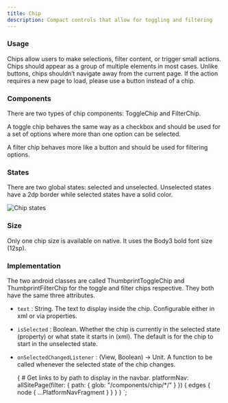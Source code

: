 ```yaml
---
title: Chip
description: Compact controls that allow for toggling and filtering
---
```



<ComponentHeader data={props.data} />

### Usage

Chips allow users to make selections, filter content, or trigger small actions. Chips should appear as a group of multiple elements in most cases. Unlike buttons, chips shouldn’t navigate away from the current page. If the action requires a new page to load, please use a button instead of a chip.

### Components

There are two types of chip components: ToggleChip and FilterChip.

A toggle chip behaves the same way as a checkbox and should be used for a set of options where more than one option can be selected.

A filter chip behaves more like a button and should be used for filtering options.

### States

There are two global states: selected and unselected. Unselected states have a 2dp border while selected states have a solid color.

![Chip states](/img/chip-states.png 'Chip states')

### Size

Only one chip size is available on native. It uses the Body3 bold font size (12sp).

### Implementation

The two android classes are called ThumbprintToggleChip and ThumbprintFilterChip for the toggle and filter chips respective. They both have the same three attributes.

-   `text` : String. The text to display inside the chip. Configurable either in xml or via properties.
-   `isSelected` : Boolean. Whether the chip is currently in the selected state (property) or what state it starts in (xml). The default is for the chip to start in the unselected state.
-   `onSelectedChangedListener` : (View, Boolean) -> Unit. A function to be called whenever the selected state of the chip changes.

    {
        # Get links to by path to display in the navbar.
        platformNav: allSitePage(filter: { path: { glob: "/components/chip/*/" } }) {
            edges {
                node {
                    ...PlatformNavFragment
                }
            }
        }
    }
`;
